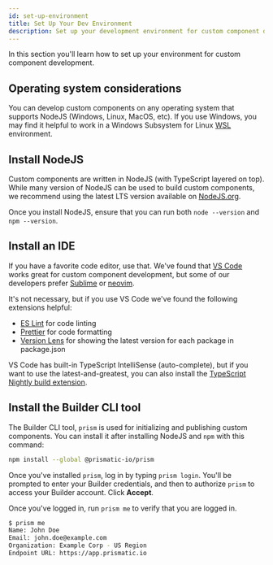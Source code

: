 ```yaml
---
id: set-up-environment
title: Set Up Your Dev Environment
description: Set up your development environment for custom component development
---
```


In this section you'll learn how to set up your environment for custom component development.

## Operating system considerations

You can develop custom components on any operating system that supports NodeJS (Windows, Linux, MacOS, etc).
If you use Windows, you may find it helpful to work in a Windows Subsystem for Linux [WSL](https://learn.microsoft.com/en-us/windows/wsl/install) environment.

## Install NodeJS

Custom components are written in NodeJS (with TypeScript layered on top).
While many version of NodeJS can be used to build custom components, we recommend using the latest LTS version available on [NodeJS.org](https://nodejs.org/).

Once you install NodeJS, ensure that you can run both `node --version` and `npm --version`.

## Install an IDE

If you have a favorite code editor, use that.
We've found that [VS Code](https://code.visualstudio.com/) works great for custom component development, but some of our developers prefer [Sublime](https://www.sublimetext.com/) or [neovim](https://neovim.io/).

It's not necessary, but if you use VS Code we've found the following extensions helpful:

- [ES Lint](https://marketplace.visualstudio.com/items?itemName=dbaeumer.vscode-eslint) for code linting
- [Prettier](https://marketplace.visualstudio.com/items?itemName=esbenp.prettier-vscode) for code formatting
- [Version Lens](https://marketplace.visualstudio.com/items?itemName=pflannery.vscode-versionlens) for showing the latest version for each package in package.json

VS Code has built-in TypeScript IntelliSense (auto-complete), but if you want to use the latest-and-greatest, you can also install the [TypeScript Nightly build extension](https://marketplace.visualstudio.com/items?itemName=ms-vscode.vscode-typescript-next).

## Install the Builder CLI tool

The Builder CLI tool, `prism` is used for initializing and publishing custom components.
You can install it after installing NodeJS and `npm` with this command:

```bash title="Install prism"
npm install --global @prismatic-io/prism
```

Once you've installed `prism`, log in by typing `prism login`.
You'll be prompted to enter your Builder credentials, and then to authorize `prism` to access your Builder account.
Click **Accept**.

Once you've logged in, run `prism me` to verify that you are logged in.

```bash
$ prism me
Name: John Doe
Email: john.doe@example.com
Organization: Example Corp - US Region
Endpoint URL: https://app.prismatic.io
```

##
